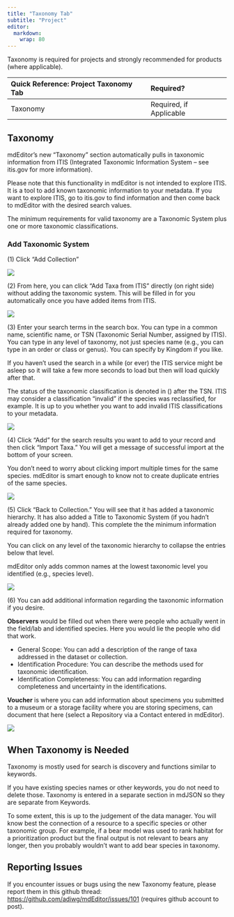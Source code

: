 ```yaml
---
title: "Taxonomy Tab"
subtitle: "Project"
editor: 
  markdown: 
    wrap: 80
---
```


Taxonomy is required for projects and strongly recommended for products (where
applicable).

| Quick Reference: Project Taxonomy Tab | Required?               |
|:--------------------------------------|:------------------------|
| Taxonomy                              | Required, if Applicable |

## Taxonomy

mdEditor's new “Taxonomy” section automatically pulls in taxonomic information
from ITIS (Integrated Taxonomic Information System – see itis.gov for more
information).

:::{.callout-info} 
Please note that this functionality in mdEditor is not
intended to explore ITIS. It is a tool to add known taxonomic information to
your metadata. If you want to explore ITIS, go to itis.gov to find information
and then come back to mdEditor with the desired search values.
:::

The minimum requirements for valid taxonomy are a Taxonomic System plus one or
more taxonomic classifications.

### Add Taxonomic System

\(1\) Click "Add Collection"

![](../../assets/taxonomy_add_collection.png)

\(2\) From here, you can click "Add Taxa from ITIS" directly (on right side)
without adding the taxonomic system. This will be filled in for you
automatically once you have added items from ITIS.

![](../../assets/taxonomy_add_taxa_from_itis.png)

\(3\) Enter your search terms in the search box. You can type in a common name,
scientific name, or TSN (Taxonomic Serial Number, assigned by ITIS). You can
type in any level of taxonomy, not just species name (e.g., you can type in an
order or class or genus). You can specify by Kingdom if you like.

:::{.callout-note} 
If you haven’t used the search in a while (or ever) the
ITIS service might be asleep so it will take a few more seconds to load but then
will load quickly after that. 
:::

:::{.callout-note} 
The status of the taxonomic classification is denoted in
() after the TSN. ITIS may consider a classification "invalid" if the species
was reclassified, for example. It is up to you whether you want to add invalid
ITIS classifications to your metadata. 
:::

![](../../assets/taxonomy_search_redlegged_frog.png)

\(4\) Click "Add" for the search results you want to add to your record and then
click "Import Taxa." You will get a message of successful import at the bottom
of your screen.

:::{.callout-note} 
You don't need to worry about clicking import multiple
times for the same species. mdEditor is smart enough to know not to create
duplicate entries of the same species.
:::

![](../../assets/taxonomy_successful_import.png)

\(5\) Click "Back to Collection." You will see that it has added a taxonomic
hierarchy. It has also added a Title to Taxonomic System (if you hadn’t already
added one by hand). This complete the the minimum information required for
taxonomy.

:::{.callout-note} 
You can click on any level of the taxonomic hierarchy to collapse the entries 
below that level.
:::

:::{.callout-note} 
mdEditor only adds common names at the lowest taxonomic level you identified 
(e.g., species level). 
:::

![](../../assets/taxonomy_collection.png)

\(6\) You can add additional information regarding the taxonomic information if
you desire.

**Observers** would be filled out when there were people who actually went in
the field/lab and identified species. Here you would lie the people who did that
work.

-   General Scope: You can add a description of the range of taxa addressed in
    the dataset or collection.
-   Identification Procedure: You can describe the methods used for taxonomic
    identification.
-   Identification Completeness: You can add information regarding completeness
    and uncertainty in the identifications.

**Voucher** is where you can add information about specimens you submitted to a
museum or a storage facility where you are storing specimens, can document that
here (select a Repository via a Contact entered in mdEditor).

![](../../assets/taxonomy_additional_info.png)

## When Taxonomy is Needed

Taxonomy is mostly used for search is discovery and functions similar to
keywords.

:::{.callout-note}
If you have existing species names or other keywords,
you do not need to delete those. Taxonomy is entered in a separate section in
mdJSON so they are separate from Keywords. 
:::

To some extent, this is up to the judgement of the data manager. You will know
best the connection of a resource to a specific species or other taxonomic
group. For example, if a bear model was used to rank habitat for a
prioritization product but the final output is not relevant to bears any longer,
then you probably wouldn't want to add bear species in taxonomy.

## Reporting Issues

If you encounter issues or bugs using the new Taxonomy feature, please report
them in this github thread: <https://github.com/adiwg/mdEditor/issues/101>
(requires github account to post).
